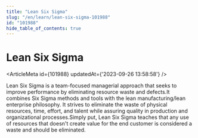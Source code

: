 ```yaml
---
title: "Lean Six Sigma"
slug: "/en/learn/lean-six-sigma-101988"
id: "101988"
hide_table_of_contents: true
---
```



# Lean Six Sigma

<ArticleMeta id={101988} updatedAt={'2023-09-26 13:58:58'} />
<div className='border-solid border-b border-t-0 my-4 border-[var(--ifm-color-gray-300)]' />

Lean Six Sigma is a team-focused managerial approach that seeks to improve performance by eliminating resource waste and defects.It combines Six Sigma methods and tools with the lean manufacturing/lean enterprise philosophy. It strives to eliminate the waste of physical resources, time, effort, and talent while assuring quality in production and organizational processes.Simply put, Lean Six Sigma teaches that any use of resources that doesn't create value for the end customer is considered a waste and should be eliminated.
